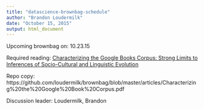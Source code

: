 ```yaml
---
title: "datascience-brownbag-schedule"
author: "Brandon Loudermilk"
date: "October 15, 2015"
output: html_document
---
```


Upcoming brownbag on: 10.23.15

Required reading: [Characterizing the Google Books Corpus: Strong Limits to Inferences of Socio-Cultural and Linguistic Evolution](http://www.plosone.org/article/Authors/info:doi/10.1371/journal.pone.0137041)

Repo copy: https://github.com/loudermilk/brownbag/blob/master/articles/Characterizing%20the%20Google%20Book%20Corpus.pdf

Discussion leader: Loudermilk, Brandon
